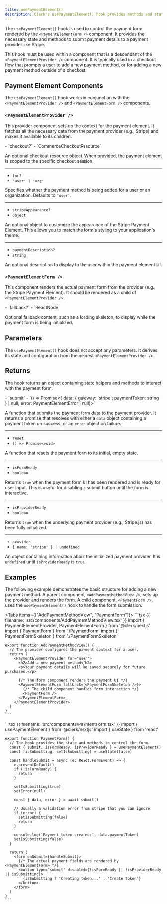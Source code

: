 ```yaml
---
title: usePaymentElement()
description: Clerk's usePaymentElement() hook provides methods and state for interacting with a payment form.
---
```


<Include src="_partials/billing/api-experimental" />

The `usePaymentElement()` hook is used to control the payment form rendered by the `<PaymentElementForm />` component. It provides the necessary state and methods to submit payment details to a payment provider like Stripe.

This hook must be used within a component that is a descendant of the `<PaymentElementProvider />` component. It is typically used in a checkout flow that prompts a user to add a new payment method, or for adding a new payment method outside of a checkout.

## Payment Element Components

The `usePaymentElement()` hook works in conjunction with the `<PaymentElementProvider />` and `<PaymentElementForm />` components.

### `<PaymentElementProvider />`

This provider component sets up the context for the payment element. It fetches all the necessary data from the payment provider (e.g., Stripe) and makes it available to its children.

<Properties>
  - `checkout?`
  - `CommerceCheckoutResource`

  An optional checkout resource object. When provided, the payment element is scoped to the specific checkout session.

  ---

  - `for?`
  - `'user' | 'org'`

  Specifies whether the payment method is being added for a user or an organization. Defaults to `'user'`.

  ---

  - `stripeAppearance?`
  - `object`

  An optional object to customize the appearance of the Stripe Payment Element. This allows you to match the form's styling to your application's theme.

  ---

  - `paymentDescription?`
  - `string`

  An optional description to display to the user within the payment element UI.
</Properties>

### `<PaymentElementForm />`

This component renders the actual payment form from the provider (e.g., the Stripe Payment Element). It should be rendered as a child of `<PaymentElementProvider />`.

<Properties>
  - `fallback?`
  - `ReactNode`

  Optional fallback content, such as a loading skeleton, to display while the payment form is being initialized.
</Properties>

## Parameters

The `usePaymentElement()` hook does not accept any parameters. It derives its state and configuration from the nearest `<PaymentElementProvider />`.

## Returns

The hook returns an object containing state helpers and methods to interact with the payment form.

<Properties>
  - `submit`
  - `() => Promise<{ data: { gateway: 'stripe'; paymentToken: string } | null; error: PaymentElementError | null}>`

  A function that submits the payment form data to the payment provider. It returns a promise that resolves with either a `data` object containing a payment token on success, or an `error` object on failure.

  ---

  - `reset`
  - `() => Promise<void>`

  A function that resets the payment form to its initial, empty state.

  ---

  - `isFormReady`
  - `boolean`

  Returns `true` when the payment form UI has been rendered and is ready for user input. This is useful for disabling a submit button until the form is interactive.

  ---

  - `isProviderReady`
  - `boolean`

  Returns `true` when the underlying payment provider (e.g., Stripe.js) has been fully initialized.

  ---

  - `provider`
  - `{ name: 'stripe' } | undefined`

  An object containing information about the initialized payment provider. It is `undefined` until `isProviderReady` is `true`.
</Properties>

## Examples

The following example demonstrates the basic structure for adding a new payment method. A parent component, `<AddPaymentMethodView />`, sets up the provider and renders the form. A child component, `<PaymentForm />`, uses the `usePaymentElement()` hook to handle the form submission.

<Tabs items={["AddPaymentMethodView", "PaymentForm"]}>
  <Tab>
    ```tsx {{ filename: 'src/components/AddPaymentMethodView.tsx' }}
    import { PaymentElementProvider, PaymentElementForm } from '@clerk/nextjs'
    import { PaymentForm } from './PaymentForm'
    import { PaymentFormSkeleton } from './PaymentFormSkeleton'

    export function AddPaymentMethodView() {
      // The provider configures the payment context for a user.
      return (
        <PaymentElementProvider for="user">
          <h2>Add a new payment method</h2>
          <p>Your payment details will be saved securely for future purchases.</p>

          {/* The form component renders the payment UI */}
          <PaymentElementForm fallback={<PaymentFormSkeleton />}>
            {/* The child component handles form interaction */}
            <PaymentForm />
          </PaymentElementForm>
        </PaymentElementProvider>
      )
    }
    ```
  </Tab>

  <Tab>
    ```tsx {{ filename: 'src/components/PaymentForm.tsx' }}
    import { usePaymentElement } from '@clerk/nextjs'
    import { useState } from 'react'

    export function PaymentForm() {
      // The hook provides the state and methods to control the form.
      const { submit, isFormReady, isProviderReady } = usePaymentElement()
      const [isSubmitting, setIsSubmitting] = useState(false)

      const handleSubmit = async (e: React.FormEvent) => {
        e.preventDefault()
        if (!isFormReady) {
          return
        }

        setIsSubmitting(true)
        setError(null)

        const { data, error } = await submit()

        // Usually a validation error from stripe that you can ignore
        if (error) {
          setIsSubmitting(false)
          return
        }

        console.log('Payment token created:', data.paymentToken)
        setIsSubmitting(false)
      }

      return (
        <form onSubmit={handleSubmit}>
          {/* The actual payment fields are rendered by <PaymentElementForm> */}
          <button type="submit" disabled={!isFormReady || !isProviderReady || isSubmitting}>
            {isSubmitting ? 'Creating token...' : 'Create token'}
          </button>
        </form>
      )
    }
    ```
  </Tab>
</Tabs>
